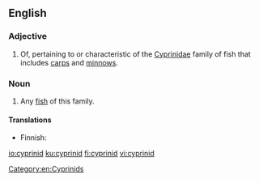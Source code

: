 ==English==

===Adjective===
{{en-adj}}

# Of, pertaining to or characteristic of the [[Cyprinidae]] family of fish that includes [[carp|carps]] and [[minnow|minnows]].

===Noun===
{{en-noun}}

# Any [[fish]] of this family.

====Translations====
{{trans-top|fish of the family Cyprinidae}}
* Finnish: {{t|fi|särkikala}}
{{trans-mid}}
{{trans-bottom}}

[[Category:en:Cyprinids]]

[[io:cyprinid]]
[[ku:cyprinid]]
[[fi:cyprinid]]
[[vi:cyprinid]]